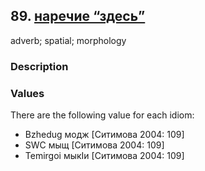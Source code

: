 ## 89. <a href =  'https://agricolamz.github.io/The_Circassian_Isoglosses_Database/89.html'>наречие "здесь"</a>
adverb; spatial; morphology

### Description



### Values
There are the following value for each idiom:

* Bzhedug  модж [Ситимова 2004: 109] 
* SWC  мыщ [Ситимова 2004: 109] 
* Temirgoi  мыкIи [Ситимова 2004: 109] 

